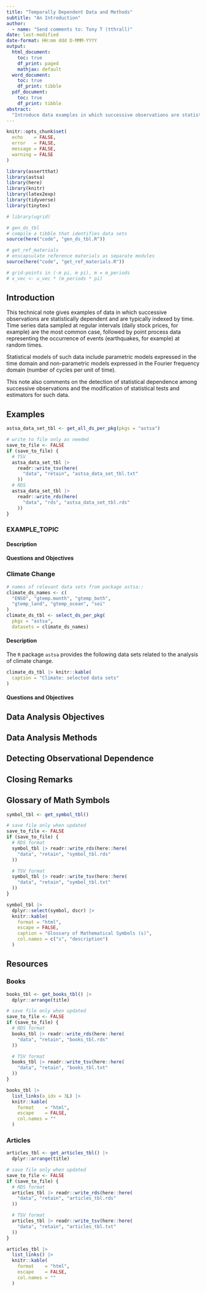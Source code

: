 ```yaml
---
title: "Temporally Dependent Data and Methods"
subtitle: "An Introduction"
author:
  - name: "Send comments to: Tony T (tthrall)"
date: last-modified
date-format: HH:mm ddd D-MMM-YYYY
output:
  html_document:
    toc: true
    df_print: paged
    mathjax: default
  word_document:
    toc: true
    df_print: tibble
  pdf_document:
    toc: true
    df_print: tibble
abstract:
  "Introduce data examples in which successive observations are statistically dependent.  Discuss corresponding data analysis methods.  <br><br>"
---
```


```r
knitr::opts_chunk$set(
  echo    = FALSE,
  error   = FALSE,
  message = FALSE,
  warning = FALSE
)
```

```r
library(assertthat)
library(astsa)
library(here)
library(knitr)
library(latex2exp)
library(tidyverse)
library(tinytex)
```

```r
# library(ugrid)
```

```r
# gen_ds_tbl
# compile a tibble that identifies data sets
source(here("code", "gen_ds_tbl.R"))

# get_ref_materials
# enscapsulate reference materials as separate modules
source(here("code", "get_ref_materials.R"))
```

```r
# grid-points in (-m pi, m pi), m = m_periods
# x_vec <- u_vec * (m_periods * pi)
```

## Introduction

This technical note gives examples of data in which successive observations are statistically dependent and are typically indexed by time. Time series data sampled at regular intervals (daily stock prices, for example) are the most common case, followed by point process data representing the occurrence of events (earthquakes, for example) at random times.

Statistical models of such data include parametric models expressed in the time domain and non-parametric models expressed in the Fourier frequency domain (number of cycles per unit of time).

This note also comments on the detection of statistical dependence among successive observations and the modification of statistical tests and estimators for such data.

## Examples

```r
astsa_data_set_tbl <- get_all_ds_per_pkg(pkgs = "astsa")

# write to file only as needed
save_to_file <- FALSE
if (save_to_file) {
  # TSV
  astsa_data_set_tbl |>
    readr::write_tsv(here(
	  "data", "retain", "astsa_data_set_tbl.txt"
	))
  # RDS
  astsa_data_set_tbl |>
    readr::write_rds(here(
	  "data", "rds", "astsa_data_set_tbl.rds"
	))
}
```

### EXAMPLE_TOPIC

#### Description

#### Questions and Objectives

### Climate Change

```r
# names of relevant data sets from package astsa::
climate_ds_names <- c(
  "ENSO", "gtemp.month", "gtemp_both",
  "gtemp_land", "gtemp_ocean", "soi"
)
climate_ds_tbl <- select_ds_per_pkg(
  pkgs = "astsa",
  datasets = climate_ds_names)
```

#### Description

The `R` package `astsa` provides the following data sets related to the analysis of climate change.

```r
climate_ds_tbl |> knitr::kable(
  caption = "Climate: selected data sets"
)
```

#### Questions and Objectives

## Data Analysis Objectives

## Data Analysis Methods

## Detecting Observational Dependence

## Closing Remarks

## Glossary of Math Symbols

```r
symbol_tbl <- get_symbol_tbl()
```

```r
# save file only when updated
save_to_file <- FALSE
if (save_to_file) {
  # RDS format
  symbol_tbl |> readr::write_rds(here::here(
    "data", "retain", "symbol_tbl.rds"
  ))

  # TSV format
  symbol_tbl |> readr::write_tsv(here::here(
    "data", "retain", "symbol_tbl.txt"
  ))
}
```

```r
symbol_tbl |>
  dplyr::select(symbol, dscr) |>
  knitr::kable(
    format = "html",
	escape = FALSE,
	caption = "Glossary of Mathematical Symbols (s)",
	col.names = c("s", "description")
  )
```

## Resources

### Books

```r
books_tbl <- get_books_tbl() |>
  dplyr::arrange(title)
```

```r
# save file only when updated
save_to_file <- FALSE
if (save_to_file) {
  # RDS format
  books_tbl |> readr::write_rds(here::here(
    "data", "retain", "books_tbl.rds"
  ))

  # TSV format
  books_tbl |> readr::write_tsv(here::here(
    "data", "retain", "books_tbl.txt"
  ))
}
```

```r
books_tbl |>
  list_links(a_idx = 3L) |>
  knitr::kable(
    format    = "html",
	escape    = FALSE,
	col.names = ""
  )
```

### Articles

```r
articles_tbl <- get_articles_tbl() |>
  dplyr::arrange(title)
```

```r
# save file only when updated
save_to_file <- FALSE
if (save_to_file) {
  # RDS format
  articles_tbl |> readr::write_rds(here::here(
    "data", "retain", "articles_tbl.rds"
  ))

  # TSV format
  articles_tbl |> readr::write_tsv(here::here(
    "data", "retain", "articles_tbl.txt"
  ))
}
```

```r
articles_tbl |>
  list_links() |>
  knitr::kable(
    format    = "html",
	escape    = FALSE,
	col.names = ""
  )
```
